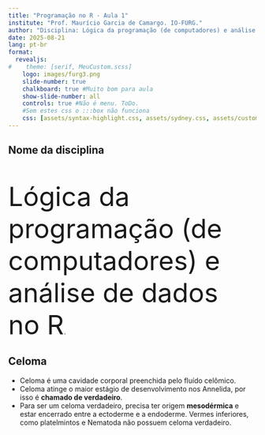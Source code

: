 ```yaml
---
title: "Programação no R - Aula 1"
institute: "Prof. Maurício Garcia de Camargo. IO-FURG."
author: "Disciplina: Lógica da programação (de computadores) e análise de dados no R"
date: 2025-08-21
lang: pt-br
format: 
  revealjs:
#    theme: [serif, MeuCustom.scss]
    logo: images/furg3.png
    slide-number: true
    chalkboard: true #Muito bom para aula
    show-slide-number: all
    controls: true #Não é menu. ToDo.
    #Sem estes css o :::box não funciona
    css: [assets/syntax-highlight.css, assets/sydney.css, assets/custom.css, assets/sydney-fonts.css]
---
```


## Nome da disciplina{.larger}

    
<br>

<span style="font-size:40pt">Lógica da programação (de computadores) e análise de dados no R</span>.


<!--
::: callout-note
Para entender a importância do **metamerismo**, temos que saber o que é um organismo **celomado**.
:::
-->

## Celoma

-   Celoma é uma cavidade corporal preenchida pelo fluído celômico.\
-   Celoma atinge o maior estágio de desenvolvimento nos Annelida, por isso é **chamado de verdadeiro**.
-   Para ser um celoma verdadeiro, precisa ter origem **mesodérmica** e estar encerrado entre a ectoderme e a endoderme. Vermes inferiores, como platelmintos e Nematoda não possuem celoma verdadeiro.
